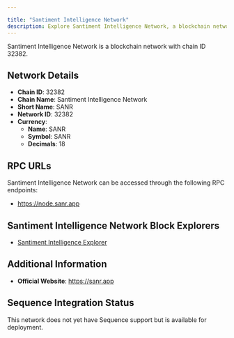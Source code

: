 ```yaml
---

title: "Santiment Intelligence Network"
description: Explore Santiment Intelligence Network, a blockchain network with chain ID 32382. Learn about its native currency, SANR, and how to interact with the network.
---
```




Santiment Intelligence Network is a blockchain network with chain ID 32382.

## Network Details

- **Chain ID**: 32382
- **Chain Name**: Santiment Intelligence Network
- **Short Name**: SANR
- **Network ID**: 32382
- **Currency**: 
  - **Name**: SANR
  - **Symbol**: SANR
  - **Decimals**: 18

## RPC URLs

Santiment Intelligence Network can be accessed through the following RPC endpoints:

- https://node.sanr.app

## Santiment Intelligence Network Block Explorers

- [Santiment Intelligence Explorer](https://app-explorer-pos.sanr.app)

## Additional Information

- **Official Website**: https://sanr.app

## Sequence Integration Status

This network does not yet have Sequence support but is available for deployment.
